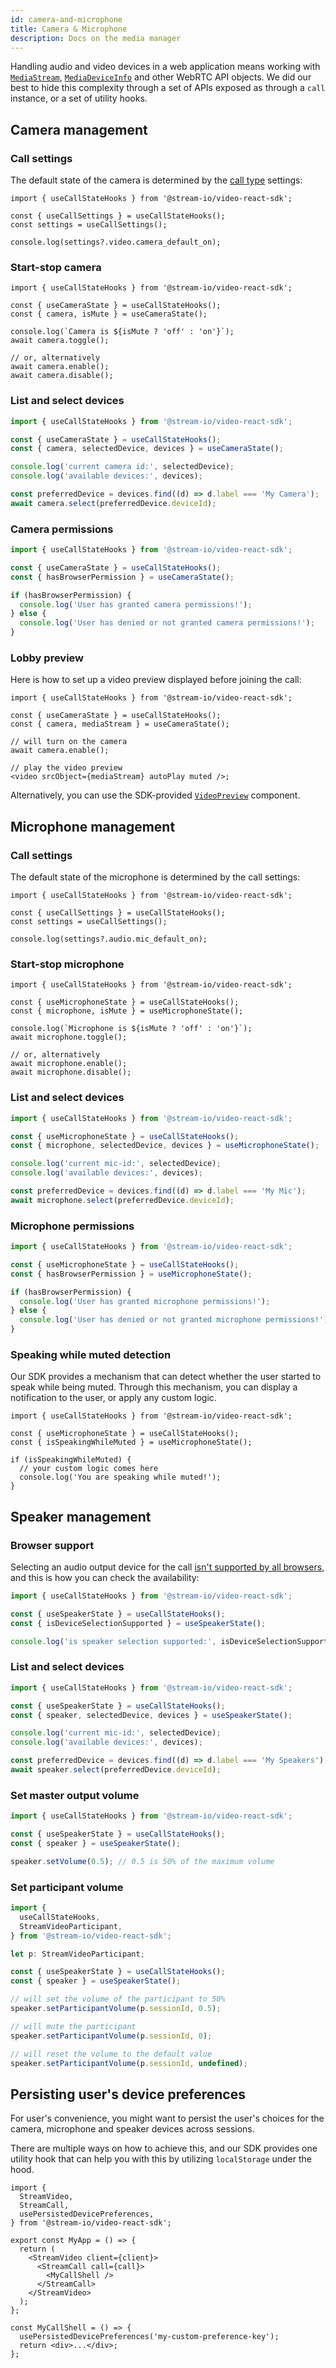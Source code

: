 ```yaml
---
id: camera-and-microphone
title: Camera & Microphone
description: Docs on the media manager
---
```


Handling audio and video devices in a web application means working with [`MediaStream`](https://developer.mozilla.org/en-US/docs/Web/API/MediaStream),
[`MediaDeviceInfo`](https://developer.mozilla.org/en-US/docs/Web/API/MediaDeviceInfo) and other WebRTC API objects.
We did our best to hide this complexity through a set of APIs exposed as through a `call` instance, or a set of utility hooks.

## Camera management

### Call settings

The default state of the camera is determined by the [call type](../../guides/configuring-call-types/) settings:

```tsx
import { useCallStateHooks } from '@stream-io/video-react-sdk';

const { useCallSettings } = useCallStateHooks();
const settings = useCallSettings();

console.log(settings?.video.camera_default_on);
```

### Start-stop camera

```tsx
import { useCallStateHooks } from '@stream-io/video-react-sdk';

const { useCameraState } = useCallStateHooks();
const { camera, isMute } = useCameraState();

console.log(`Camera is ${isMute ? 'off' : 'on'}`);
await camera.toggle();

// or, alternatively
await camera.enable();
await camera.disable();
```

### List and select devices

```typescript
import { useCallStateHooks } from '@stream-io/video-react-sdk';

const { useCameraState } = useCallStateHooks();
const { camera, selectedDevice, devices } = useCameraState();

console.log('current camera id:', selectedDevice);
console.log('available devices:', devices);

const preferredDevice = devices.find((d) => d.label === 'My Camera');
await camera.select(preferredDevice.deviceId);
```

### Camera permissions

```typescript
import { useCallStateHooks } from '@stream-io/video-react-sdk';

const { useCameraState } = useCallStateHooks();
const { hasBrowserPermission } = useCameraState();

if (hasBrowserPermission) {
  console.log('User has granted camera permissions!');
} else {
  console.log('User has denied or not granted camera permissions!');
}
```

### Lobby preview

Here is how to set up a video preview displayed before joining the call:

```tsx
import { useCallStateHooks } from '@stream-io/video-react-sdk';

const { useCameraState } = useCallStateHooks();
const { camera, mediaStream } = useCameraState();

// will turn on the camera
await camera.enable();

// play the video preview
<video srcObject={mediaStream} autoPlay muted />;
```

Alternatively, you can use the SDK-provided [`VideoPreview`](../../ui-components/participants/video-preview) component.

## Microphone management

### Call settings

The default state of the microphone is determined by the call settings:

```tsx
import { useCallStateHooks } from '@stream-io/video-react-sdk';

const { useCallSettings } = useCallStateHooks();
const settings = useCallSettings();

console.log(settings?.audio.mic_default_on);
```

### Start-stop microphone

```tsx
import { useCallStateHooks } from '@stream-io/video-react-sdk';

const { useMicrophoneState } = useCallStateHooks();
const { microphone, isMute } = useMicrophoneState();

console.log(`Microphone is ${isMute ? 'off' : 'on'}`);
await microphone.toggle();

// or, alternatively
await microphone.enable();
await microphone.disable();
```

### List and select devices

```typescript
import { useCallStateHooks } from '@stream-io/video-react-sdk';

const { useMicrophoneState } = useCallStateHooks();
const { microphone, selectedDevice, devices } = useMicrophoneState();

console.log('current mic-id:', selectedDevice);
console.log('available devices:', devices);

const preferredDevice = devices.find((d) => d.label === 'My Mic');
await microphone.select(preferredDevice.deviceId);
```

### Microphone permissions

```typescript
import { useCallStateHooks } from '@stream-io/video-react-sdk';

const { useMicrophoneState } = useCallStateHooks();
const { hasBrowserPermission } = useMicrophoneState();

if (hasBrowserPermission) {
  console.log('User has granted microphone permissions!');
} else {
  console.log('User has denied or not granted microphone permissions!');
}
```

### Speaking while muted detection

Our SDK provides a mechanism that can detect whether the user started to speak while being muted.
Through this mechanism, you can display a notification to the user, or apply any custom logic.

```tsx
import { useCallStateHooks } from '@stream-io/video-react-sdk';

const { useMicrophoneState } = useCallStateHooks();
const { isSpeakingWhileMuted } = useMicrophoneState();

if (isSpeakingWhileMuted) {
  // your custom logic comes here
  console.log('You are speaking while muted!');
}
```

## Speaker management

### Browser support

Selecting an audio output device for the call [isn't supported by all browsers](https://developer.mozilla.org/en-US/docs/Web/API/HTMLMediaElement/sinkId),
and this is how you can check the availability:

```typescript
import { useCallStateHooks } from '@stream-io/video-react-sdk';

const { useSpeakerState } = useCallStateHooks();
const { isDeviceSelectionSupported } = useSpeakerState();

console.log('is speaker selection supported:', isDeviceSelectionSupported);
```

### List and select devices

```typescript
import { useCallStateHooks } from '@stream-io/video-react-sdk';

const { useSpeakerState } = useCallStateHooks();
const { speaker, selectedDevice, devices } = useSpeakerState();

console.log('current mic-id:', selectedDevice);
console.log('available devices:', devices);

const preferredDevice = devices.find((d) => d.label === 'My Speakers');
await speaker.select(preferredDevice.deviceId);
```

### Set master output volume

```typescript
import { useCallStateHooks } from '@stream-io/video-react-sdk';

const { useSpeakerState } = useCallStateHooks();
const { speaker } = useSpeakerState();

speaker.setVolume(0.5); // 0.5 is 50% of the maximum volume
```

### Set participant volume

```typescript
import {
  useCallStateHooks,
  StreamVideoParticipant,
} from '@stream-io/video-react-sdk';

let p: StreamVideoParticipant;

const { useSpeakerState } = useCallStateHooks();
const { speaker } = useSpeakerState();

// will set the volume of the participant to 50%
speaker.setParticipantVolume(p.sessionId, 0.5);

// will mute the participant
speaker.setParticipantVolume(p.sessionId, 0);

// will reset the volume to the default value
speaker.setParticipantVolume(p.sessionId, undefined);
```

## Persisting user's device preferences

For user's convenience, you might want to persist the user's choices for the camera, microphone and speaker devices across sessions.

There are multiple ways on how to achieve this, and our SDK provides one utility hook that can help you with this by utilizing `localStorage` under the hood.

```tsx
import {
  StreamVideo,
  StreamCall,
  usePersistedDevicePreferences,
} from '@stream-io/video-react-sdk';

export const MyApp = () => {
  return (
    <StreamVideo client={client}>
      <StreamCall call={call}>
        <MyCallShell />
      </StreamCall>
    </StreamVideo>
  );
};

const MyCallShell = () => {
  usePersistedDevicePreferences('my-custom-preference-key');
  return <div>...</div>;
};
```
